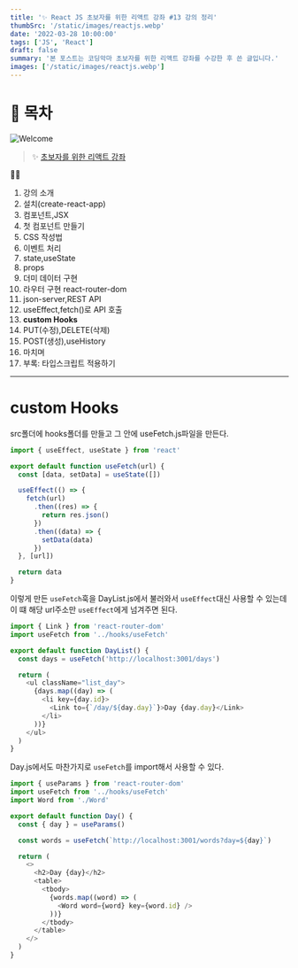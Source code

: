 ```yaml
---
title: '✨ React JS 초보자를 위한 리액트 강좌 #13 강의 정리'
thumbSrc: '/static/images/reactjs.webp'
date: '2022-03-28 10:00:00'
tags: ['JS', 'React']
draft: false
summary: '본 포스트는 코딩악마 초보자를 위한 리액트 강좌를 수강한 후 쓴 글입니다.'
images: ['/static/images/reactjs.webp']
---
```


# 📌 목차

![Welcome](/static/images/reactjs.webp)

> ✨ [초보자를 위한 리액트 강좌](https://www.youtube.com/playlist?list=PLZKTXPmaJk8J_fHAzPLH8CJ_HO_M33e7-)

💁🏻

1.  강의 소개
2.  설치(create-react-app)
3.  컴포넌트,JSX
4.  첫 컴포넌트 만들기
5.  CSS 작성법
6.  이벤트 처리
7.  state,useState
8.  props
9.  더미 데이터 구현
10. 라우터 구현 react-router-dom
11. json-server,REST API
12. useEffect,fetch()로 API 호출
13. **custom Hooks**
14. PUT(수정),DELETE(삭제)
15. POST(생성),useHistory
16. 마치며
17. 부록: 타입스크립트 적용하기

---

# custom Hooks

src폴더에 hooks폴더를 만들고 그 안에 useFetch.js파일을 만든다.

```js
import { useEffect, useState } from 'react'

export default function useFetch(url) {
  const [data, setData] = useState([])

  useEffect(() => {
    fetch(url)
      .then((res) => {
        return res.json()
      })
      .then((data) => {
        setData(data)
      })
  }, [url])

  return data
}
```

이렇게 만든 `useFetch`훅을 DayList.js에서 불러와서 `useEffect`대신 사용할 수 있는데<br/>
이 떄 해당 url주소만 `useEffect`에게 넘겨주면 된다.

```js
import { Link } from 'react-router-dom'
import useFetch from '../hooks/useFetch'

export default function DayList() {
  const days = useFetch('http://localhost:3001/days')

  return (
    <ul className="list_day">
      {days.map((day) => (
        <li key={day.id}>
          <Link to={`/day/${day.day}`}>Day {day.day}</Link>
        </li>
      ))}
    </ul>
  )
}
```

Day.js에서도 마찬가지로 `useFetch`를 import해서 사용할 수 있다.

```js
import { useParams } from 'react-router-dom'
import useFetch from '../hooks/useFetch'
import Word from './Word'

export default function Day() {
  const { day } = useParams()

  const words = useFetch(`http://localhost:3001/words?day=${day}`)

  return (
    <>
      <h2>Day {day}</h2>
      <table>
        <tbody>
          {words.map((word) => (
            <Word word={word} key={word.id} />
          ))}
        </tbody>
      </table>
    </>
  )
}
```
